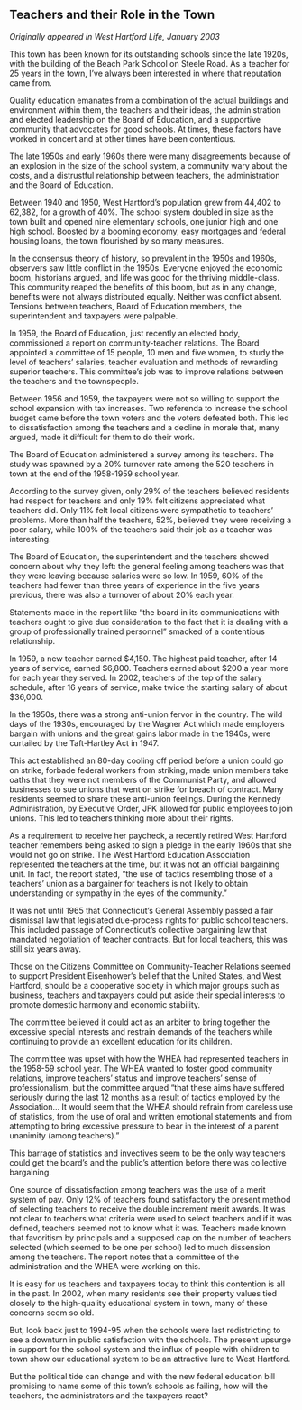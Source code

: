 ## Teachers and their Role in the Town {-}

*Originally appeared in West Hartford Life, January 2003*

This town has been known for its outstanding schools since the late 1920s, with the building of the Beach Park School on Steele Road. As a teacher for 25 years in the town, I've always been interested in where that reputation came from.

Quality education emanates from a combination of the actual buildings and environment within them, the teachers and their ideas, the administration and elected leadership on the Board of Education, and a supportive community that advocates for good schools. At times, these factors have worked in concert and at other times have been contentious.

The late 1950s and early 1960s there were many disagreements because of an explosion in the size of the school system, a community wary about the costs, and a distrustful relationship between teachers, the administration and the Board of Education.

Between 1940 and 1950, West Hartford's population grew from 44,402 to 62,382, for a growth of 40%. The school system doubled in size as the town built and opened nine elementary schools, one junior high and one high school. Boosted by a booming economy, easy mortgages and federal housing loans, the town flourished by so many measures.

In the consensus theory of history, so prevalent in the 1950s and 1960s, observers saw little conflict in the 1950s. Everyone enjoyed the economic boom, historians argued, and life was good for the thriving middle-class. This community reaped the benefits of this boom, but as in any change, benefits were not always distributed equally. Neither was conflict absent. Tensions between teachers, Board of Education members, the superintendent and taxpayers were palpable.

In 1959, the Board of Education, just recently an elected body, commissioned a report on community-teacher relations. The Board appointed a committee of 15 people, 10 men and five women, to study the level of teachers’ salaries, teacher evaluation and methods of rewarding superior teachers. This committee's job was to improve relations between the teachers and the townspeople.

Between 1956 and 1959, the taxpayers were not so willing to support the school expansion with tax increases. Two referenda to increase the school budget came before the town voters and the voters defeated both. This led to dissatisfaction among the teachers and a decline in morale that, many argued, made it difficult for them to do their work.

The Board of Education administered a survey among its teachers. The study was spawned by a 20% turnover rate among the 520 teachers in town at the end of the 1958-1959 school year.

According to the survey given, only 29% of the teachers believed residents had respect for teachers and only 19% felt citizens appreciated what teachers did. Only 11% felt local citizens were sympathetic to teachers’ problems. More than half the teachers, 52%, believed they were receiving a poor salary, while 100% of the teachers said their job as a teacher was interesting.

The Board of Education, the superintendent and the teachers showed concern about why they left: the general feeling among teachers was that they were leaving because salaries were so low. In 1959, 60% of the teachers had fewer than three years of experience in the five years previous, there was also a turnover of about 20% each year.

Statements made in the report like "the board in its communications with teachers ought to give due consideration to the fact that it is dealing with a group of professionally trained personnel" smacked of a contentious relationship.

In 1959, a new teacher earned $4,150. The highest paid teacher, after 14 years of service, earned $6,800. Teachers earned about $200 a year more for each year they served. In 2002, teachers of the top of the salary schedule, after 16 years of service, make twice the starting salary of about $36,000.

In the 1950s, there was a strong anti-union fervor in the country. The wild days of the 1930s, encouraged by the Wagner Act which made employers bargain with unions and the great gains labor made in the 1940s, were curtailed by the Taft-Hartley Act in 1947.

This act established an 80-day cooling off period before a union could go on strike, forbade federal workers from striking, made union members take oaths that they were not members of the Communist Party, and allowed businesses to sue unions that went on strike for breach of contract. Many residents seemed to share these anti-union feelings. During the Kennedy Administration, by Executive Order, JFK allowed for public employees to join unions. This led to teachers thinking more about their rights.

As a requirement to receive her paycheck, a recently retired West Hartford teacher remembers being asked to sign a pledge in the early 1960s that she would not go on strike. The West Hartford Education Association represented the teachers at the time, but it was not an official bargaining unit. In fact, the report stated, "the use of tactics resembling those of a teachers’ union as a bargainer for teachers is not likely to obtain understanding or sympathy in the eyes of the community."

It was not until 1965 that Connecticut's General Assembly passed a fair dismissal law that legislated due-process rights for public school teachers. This included passage of Connecticut's collective bargaining law that mandated negotiation of teacher contracts. But for local teachers, this was still six years away.

Those on the Citizens Committee on Community-Teacher Relations seemed to support President Eisenhower's belief that the United States, and West Hartford, should be a cooperative society in which major groups such as business, teachers and taxpayers could put aside their special interests to promote domestic harmony and economic stability.

The committee believed it could act as an arbiter to bring together the excessive special interests and restrain demands of the teachers while continuing to provide an excellent education for its children.

The committee was upset with how the WHEA had represented teachers in the 1958-59 school year. The WHEA wanted to foster good community relations, improve teachers’ status and improve teachers’ sense of professionalism, but the committee argued "that these aims have suffered seriously during the last 12 months as a result of tactics employed by the Association… It would seem that the WHEA should refrain from careless use of statistics, from the use of oral and written emotional statements and from attempting to bring excessive pressure to bear in the interest of a parent unanimity (among teachers)."

This barrage of statistics and invectives seem to be the only way teachers could get the board’s and the public's attention before there was collective bargaining.

One source of dissatisfaction among teachers was the use of a merit system of pay. Only 12% of teachers found satisfactory the present method of selecting teachers to receive the double increment merit awards. It was not clear to teachers what criteria were used to select teachers and if it was defined, teachers seemed not to know what it was. Teachers made known that favoritism by principals and a supposed cap on the number of teachers selected (which seemed to be one per school) led to much dissension among the teachers. The report notes that a committee of the administration and the WHEA were working on this.

It is easy for us teachers and taxpayers today to think this contention is all in the past. In 2002, when many residents see their property values tied closely to the high-quality educational system in town, many of these concerns seem so old.

But, look back just to 1994-95 when the schools were last redistricting to see a downturn in public satisfaction with the schools. The present upsurge in support for the school system and the influx of people with children to town show our educational system to be an attractive lure to West Hartford.

But the political tide can change and with the new federal education bill promising to name some of this town’s schools as failing, how will the teachers, the administrators and the taxpayers react?
